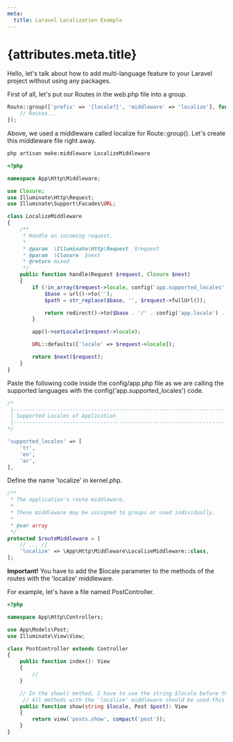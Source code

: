 ```yaml
---
meta:
  title: Laravel Localization Example
---
```


# {attributes.meta.title}

Hello, let's talk about how to add multi-language feature to your Laravel project without using any packages.

First of all, let's put our Routes in the web.php file into a group.

```php
Route::group(['prefix' => '{locale?}', 'middleware' => 'localize'], function () {
    // Routes...
});
```

Above, we used a middleware called localize for Route::group(). Let's create this middleware file right away.

```bash
php artisan make:middleware LocalizeMiddleware
```

```php
<?php

namespace App\Http\Middleware;

use Closure;
use Illuminate\Http\Request;
use Illuminate\Support\Facades\URL;

class LocalizeMiddleware
{
    /**
     * Handle an incoming request.
     *
     * @param  \Illuminate\Http\Request  $request
     * @param  \Closure  $next
     * @return mixed
     */
    public function handle(Request $request, Closure $next)
    {
        if (!in_array($request->locale, config('app.supported_locales'))) {
            $base = url()->to('');
            $path = str_replace($base, '', $request->fullUrl());

            return redirect()->to($base . '/' . config('app.locale') . $path);
        }

        app()->setLocale($request->locale);

        URL::defaults(['locale' => $request->locale]);

        return $next($request);
    }
}
```

Paste the following code inside the config/app.php file as we are calling the supported languages with the config('app.supported_locales') code.

```php
/*
 |--------------------------------------------------------------------------
 | Supported Locales of Application
 |--------------------------------------------------------------------------
*/

'supported_locales' => [
    'tr',
    'en',
    'ar',
],
```

Define the name 'localize' in kernel.php.

```php
/**
 * The application's route middleware.
 *
 * These middleware may be assigned to groups or used individually.
 *
 * @var array
 */
protected $routeMiddleware = [
    // ... //
    'localize' => \App\Http\Middleware\LocalizeMiddleware::class,
];
```

**Important!**
You have to add the $locale parameter to the methods of the routes with the 'localize' middleware.

For example, let's have a file named PostController.

```php
<?php

namespace App\Http\Controllers;

use App\Models\Post;
use Illuminate\View\View;

class PostController extends Controller
{
    public function index(): View
    {
        //
    }

    // In the show() method, I have to use the string $locale before the Post $post parameter, otherwise it will throw an error.
     // All methods with the 'localize' middleware should be used this way.
    public function show(string $locale, Post $post): View
    {
        return view('posts.show', compact('post'));
    }
}
```

